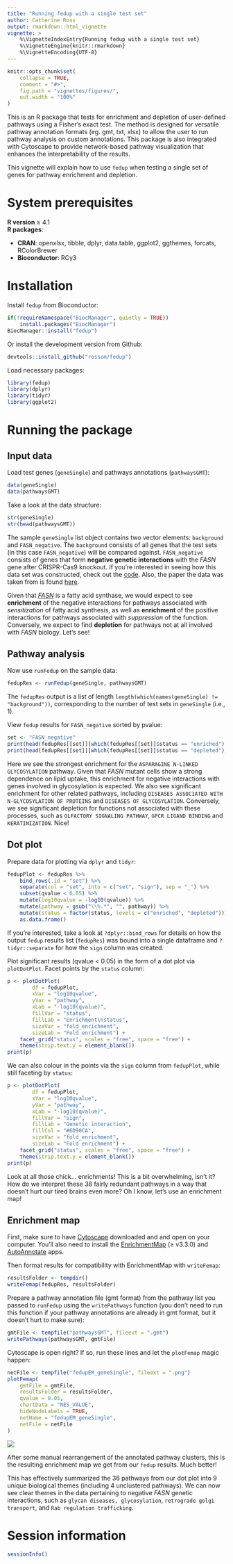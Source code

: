 ```yaml
---
title: "Running fedup with a single test set"
author: Catherine Ross
output: rmarkdown::html_vignette
vignette: >
    %\VignetteIndexEntry{Running fedup with a single test set}
    %\VignetteEngine{knitr::rmarkdown}
    %\VignetteEncoding{UTF-8}
---
```


```r
knitr::opts_chunk$set(
    collapse = TRUE,
    comment = "#>",
    fig.path = "vignettes/figures/",
    out.width = "100%"
)
```

This is an R package that tests for enrichment and depletion of user-defined
pathways using a Fisher's exact test. The method is designed for versatile
pathway annotation formats (eg. gmt, txt, xlsx) to allow the user to run
pathway analysis on custom annotations. This package is also
integrated with Cytoscape to provide network-based pathway visualization
that enhances the interpretability of the results.

This vignette will explain how to use `fedup` when testing a single set of genes
for pathway enrichment and depletion.

# System prerequisites

**R version** ≥ 4.1    
**R packages**:

* **CRAN**: openxlsx, tibble, dplyr, data.table, ggplot2, ggthemes, forcats,
RColorBrewer
* **Bioconductor**: RCy3

# Installation

Install `fedup` from Bioconductor:

```r
if(!requireNamespace("BiocManager", quietly = TRUE))
    install.packages("BiocManager")
BiocManager::install("fedup")
```

Or install the development version from Github:

```r
devtools::install_github("rosscm/fedup")
```

Load necessary packages:

```r
library(fedup)
library(dplyr)
library(tidyr)
library(ggplot2)
```

# Running the package
## Input data

Load test genes (`geneSingle`) and pathways annotations (`pathwaysGMT`):

```r
data(geneSingle)
data(pathwaysGMT)
```

Take a look at the data structure:

```r
str(geneSingle)
str(head(pathwaysGMT))
```

The sample `geneSingle` list object contains two vector elements: `background`
and `FASN_negative`. The `background` consists of all genes that the test
sets (in this case `FASN_negative`) will be compared against. `FASN_negative`
consists of genes that form **negative genetic interactions** with the
*FASN* gene after CRISPR-Cas9 knockout. If you're interested in seeing how this
data set was constructed, check out the
[code](https://github.com/rosscm/fedup/blob/main/inst/script/genes.R).
Also, the paper the data was taken from is found
[here](https://www.ncbi.nlm.nih.gov/pmc/articles/PMC7566881/).

Given that [*FASN*](https://www.genecards.org/cgi-bin/carddisp.pl?gene=FASN) is
a fatty acid synthase, we would expect to see **enrichment** of the negative
interactions for pathways associated with *sensitization* of fatty acid
synthesis, as well as **enrichment** of the positive interactions for pathways
associated with *suppression* of the function. Conversely, we expect to find
**depletion** for pathways not at all involved with *FASN* biology. Let's see!

## Pathway analysis

Now use `runFedup` on the sample data:

```r
fedupRes <- runFedup(geneSingle, pathwaysGMT)
```

The `fedupRes` output is a list of length `length(which(names(geneSingle) !=
"background"))`, corresponding to the number of test sets in `geneSingle`
(i.e., 1).

View `fedup` results for `FASN_negative` sorted by pvalue:

```r
set <- "FASN_negative"
print(head(fedupRes[[set]][which(fedupRes[[set]]$status == "enriched"),]))
print(head(fedupRes[[set]][which(fedupRes[[set]]$status == "depleted"),]))
```

Here we see the strongest enrichment for the `ASPARAGINE N-LINKED GLYCOSYLATION`
pathway. Given that *FASN* mutant cells show a strong dependence on lipid
uptake, this enrichment for negative interactions with genes involved in
glycosylation is expected. We also see significant enrichment for other related
pathways, including `DISEASES ASSOCIATED WITH N-GLYCOSYLATION OF PROTEINS` and
`DISEASES OF GLYCOSYLATION`. Conversely, we see significant depletion for
functions not associated with these processes, such as `OLFACTORY SIGNALING
PATHWAY`, `GPCR LIGAND BINDING` and `KERATINIZATION`. Nice!

## Dot plot

Prepare data for plotting via `dplyr` and `tidyr`:

```r
fedupPlot <- fedupRes %>%
    bind_rows(.id = "set") %>%
    separate(col = "set", into = c("set", "sign"), sep = "_") %>%
    subset(qvalue < 0.05) %>%
    mutate(log10qvalue = -log10(qvalue)) %>%
    mutate(pathway = gsub("\\%.*", "", pathway)) %>%
    mutate(status = factor(status, levels = c("enriched", "depleted"))) %>%
    as.data.frame()
```

If you're interested, take a look at `?dplyr::bind_rows` for details on how the
output `fedup` results list (`fedupRes`) was bound into a single dataframe and
`?tidyr::separate` for how the `sign` column was created.

Plot significant results (qvalue < 0.05) in the form of a dot plot via
`plotDotPlot`. Facet points by the `status` column:

```r
p <- plotDotPlot(
        df = fedupPlot,
        xVar = "log10qvalue",
        yVar = "pathway",
        xLab = "-log10(qvalue)",
        fillVar = "status",
        fillLab = "Enrichment\nstatus",
        sizeVar = "fold_enrichment",
        sizeLab = "Fold enrichment") +
    facet_grid("status", scales = "free", space = "free") +
    theme(strip.text.y = element_blank())
print(p)
```

We can also colour in the points via the `sign` column from `fedupPlot`, while
still faceting by `status`:

```r
p <- plotDotPlot(
        df = fedupPlot,
        xVar = "log10qvalue",
        yVar = "pathway",
        xLab = "-log10(qvalue)",
        fillVar = "sign",
        fillLab = "Genetic interaction",
        fillCol = "#6D90CA",
        sizeVar = "fold_enrichment",
        sizeLab = "Fold enrichment") +
    facet_grid("status", scales = "free", space = "free") +
    theme(strip.text.y = element_blank())
print(p)
```

Look at all those chick... enrichments! This is a bit overwhelming, isn't it?
How do we interpret these 38 fairly redundant pathways in a way that doesn't
hurt our tired brains even more? Oh I know, let's use an enrichment map!

## Enrichment map

First, make sure to have [Cytoscape](https://cytoscape.org/download.html)
downloaded and and open on your computer. You'll also need to install the
[EnrichmentMap](http://apps.cytoscape.org/apps/enrichmentmap) (≥ v3.3.0)
and [AutoAnnotate](http://apps.cytoscape.org/apps/autoannotate) apps.

Then format results for compatibility with EnrichmentMap with `writeFemap`:

```r
resultsFolder <- tempdir()
writeFemap(fedupRes, resultsFolder)
```

Prepare a pathway annotation file (gmt format) from the pathway list you
passed to `runFedup` using the `writePathways` function (you don't need to run
this function if your pathway annotations are already in gmt format, but it
doesn't hurt to make sure):

```r
gmtFile <- tempfile("pathwaysGMT", fileext = ".gmt")
writePathways(pathwaysGMT, gmtFile)
```

Cytoscape is open right? If so, run these lines and let the `plotFemap`
magic happen:

```r
netFile <- tempfile("fedupEM_geneSingle", fileext = ".png")
plotFemap(
    gmtFile = gmtFile,
    resultsFolder = resultsFolder,
    qvalue = 0.05,
    chartData = "NES_VALUE",
    hideNodeLabels = TRUE,
    netName = "fedupEM_geneSingle",
    netFile = netFile
)
```

![](figures/fedupEM_geneSingle.png)

After some manual rearrangement of the annotated pathway clusters, this is the
resulting enrichment map we get from our `fedup` results. Much better!

This has effectively summarized the 36 pathways from our dot plot into 9 unique
biological themes (including 4 unclustered pathways). We can now see clear
themes in the data pertaining to negative *FASN* genetic interactions,
such as `glycan diseases, glycosylation`, `retrograde golgi transport`, and
`Rab regulation trafficking`.

# Session information

```r
sessionInfo()
```
